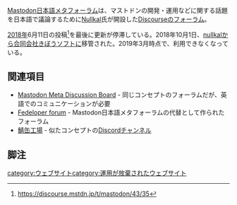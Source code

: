 {{Infobox software
| Name = {{Ruby|Mastodon日本語メタフォーラム|マストドンにほんごメタフォーラム}}
| Image = [[File:Discourse_mstdnjp_logo.png|300px]]
| Developer = [[Nullkal]]
| Platform = ウェブ
| Launch = 2017年11月13日
| Web = https://discourse.mstdn.jp/
}}[https://discourse.mstdn.jp/ Mastodon日本語メタフォーラム]は、マストドンの開発・運用などに関する話題を日本語で議論するために[[Nullkal]]氏が開設した[[Discourse]]のフォーラム。

[[2018年]]6月11日の投稿<ref>https://discourse.mstdn.jp/t/mastodon/43/35</ref>を最後に更新が停滞している。2018年10月1日、[[nullkal]]から[[合同会社きぼうソフト]]に移管された。2019年3月時点で、利用できなくなっている。

== 関連項目 ==
* [[Mastodon Meta Discussion Board]] - 同じコンセプトのフォーラムだが、英語でのコミュニケーションが必要
* [[Fedeloper forum]] - Mastodon日本語メタフォーラムの代替として作られたフォーラム
* [[鯖缶工場]] - 似たコンセプトの[[Discord]]チャンネル

==脚注==
<references />

[[category:ウェブサイト]][[category:運用が放棄されたウェブサイト]]
{{DEFAULTSORT:mastodonにほんこめたふおおらむ}}